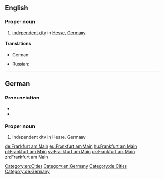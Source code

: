 ==English==
{{wikipedia}}

===Proper noun===
{{en-proper noun|head=[[Frankfurt]] am [[Main]]}}

# [[independent city]] in [[Hesse]], [[Germany]]

====Translations====
{{trans-top|a city in Germany}}
* German: {{t+|de|Frankfurt am Main|n}}
{{trans-mid}}
* Russian: {{t|ru|Франкфурт-на-Майне|m|tr=Fránkfurt-na-Májne|sc=Cyrl}}
{{trans-bottom}}

[[Category:en:Cities]]
[[Category:en:Germany]]

----

==German==
{{wikipedia|lang=de}}

===Pronunciation===
* {{audio|De-Frankfurt am Main-pronunciation.ogg|Audio}}
* {{audio|De-Frankfurt am Main.ogg|Audio}}

===Proper noun===
{{de-proper noun|head={{l|de|Frankfurt}} {{l|de|am}} {{l|de|Main}}|n}}

# [[independent city]] in [[Hesse]], [[Germany]]

[[Category:de:Cities]]
[[Category:de:Germany]]

[[de:Frankfurt am Main]]
[[eu:Frankfurt am Main]]
[[hu:Frankfurt am Main]]
[[pl:Frankfurt am Main]]
[[sv:Frankfurt am Main]]
[[uk:Frankfurt am Main]]
[[zh:Frankfurt am Main]]